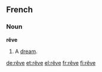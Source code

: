 ==French==

===Noun===
'''rêve'''
# A [[dream]].

[[de:rêve]]
[[et:rêve]]
[[el:rêve]]
[[fr:rêve]]
[[fi:rêve]]